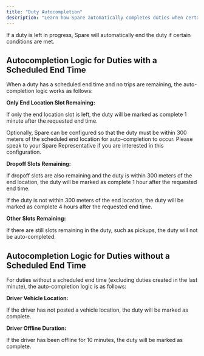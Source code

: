 ```yaml
---
title: "Duty Autocompletion"
description: "Learn how Spare automatically completes duties when certain conditions are met"
---
```


If a duty is left in progress, Spare will automatically end the duty if certain conditions are met.

## Autocompletion Logic for Duties with a Scheduled End Time

When a duty has a scheduled end time and no trips are remaining, the auto-completion logic works as follows:

**Only End Location Slot Remaining:**

If only the end location slot is left, the duty will be marked as complete 1 minute after the requested end time.

Optionally, Spare can be configured so that the duty must be within 300 meters of the scheduled end location for auto-completion to occur. Please speak to your Spare Representative if you are interested in this configuration. 

**Dropoff Slots Remaining:**

If dropoff slots are also remaining and the duty is within 300 meters of the end location, the duty will be marked as complete 1 hour after the requested end time.

If the duty is not within 300 meters of the end location, the duty will be marked as complete 4 hours after the requested end time.

**Other Slots Remaining:**

If there are still slots remaining in the duty, such as pickups, the duty will not be auto-completed.

## Autocompletion Logic for Duties without a Scheduled End Time

For duties without a scheduled end time (excluding duties created in the last minute), the auto-completion logic is as follows:

**Driver Vehicle Location:**

If the driver has not posted a vehicle location, the duty will be marked as complete.

**Driver Offline Duration:**

If the driver has been offline for 10 minutes, the duty will be marked as complete.
